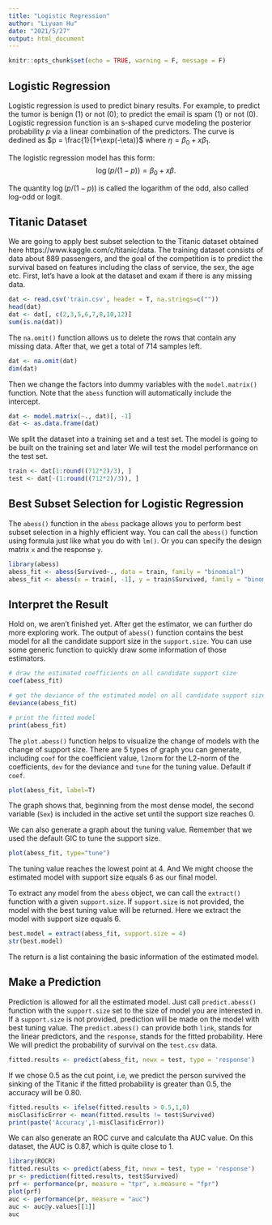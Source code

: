 ```yaml
---
title: "Logistic Regression"
author: "Liyuan Hu"
date: "2021/5/27"
output: html_document
---
```


```r
knitr::opts_chunk$set(echo = TRUE, warning = F, message = F)
```

## Logistic Regression

Logistic regression is used to predict binary results. For example, to predict the tumor is benign (1) or not (0); to predict the email is spam (1) or not (0). Logistic regression function is an s-shaped curve modeling the posterior probability $p$ via a linear combination of the predictors. The curve is dedined as $p = \frac{1}{1+\exp(-\eta)}$ where $\eta = \beta_0+x\beta_1$. 

The logistic regression model has this form:
$$
\log(p/(1-p)) = \beta_0 + x\beta.
$$

The quantity $\log(p/(1-p))$ is called the logarithm of the odd, also called log-odd or logit. 


## Titanic Dataset

We are going to apply best subset selection to the Titanic dataset obtained here https://www.kaggle.com/c/titanic/data. The training dataset consists of data about 889 passengers, and the goal of the competition is to predict the survival based on features including the class of service, the sex, the age etc. First, let's have a look at the dataset and exam if there is any missing data.

```r
dat <- read.csv('train.csv', header = T, na.strings=c(""))
head(dat)
dat <- dat[, c(2,3,5,6,7,8,10,12)]
sum(is.na(dat))
```
The `na.omit()` function allows us to delete the rows that contain any missing data. After that, we get a total of 714 samples left. 
```r
dat <- na.omit(dat)
dim(dat)
```
Then we change the factors into dummy variables with the `model.matrix()` function. Note that the `abess` function will automatically include the intercept.
```r
dat <- model.matrix(~., dat)[, -1]
dat <- as.data.frame(dat)
```

We split the dataset into a training set and a test set. The model is going to be built on the training set and later We will test the model performance on the test set.
```r
train <- dat[1:round((712*2)/3), ]
test <- dat[-(1:round((712*2)/3)), ]
```

## Best Subset Selection for Logistic Regression

The `abess()` function in the `abess` package allows you to perform best subset selection in a highly efficient way. You can call the `abess()` function using formula just like what you do with `lm()`. Or you can specify the design matrix `x` and the response `y`.

```r
library(abess)
abess_fit <- abess(Survived~., data = train, family = "binomial")
abess_fit <- abess(x = train[, -1], y = train$Survived, family = "binomial")
```

<!-- By default, the `abess` function implements the ABESS algorithm with the support size changing from 0 to $\min\{p,n/log(n)p \}$ and the best support size is determined by the Generalized Informatoin Criterion (GIC). You can change the tunging criterion by specifying the argument `tune.type`. The available tuning criterion now are `gic`, `aic`, `bic`, `ebic` and `cv`. For a quicker solution, you can change the tuning strategy to a golden section path which trys to find the elbow point of the tuning criterion over the hyperparameter space. Here we give an example. -->

<!-- ```{r} -->
<!-- abess_fit.gs <- abess(Survived~., data = train, family = "binomial", tune = "bic", tune.path = "gs") -->
<!-- ``` -->

## Interpret the Result

Hold on, we aren't finished yet. After get the estimator, we can further do more exploring work.
The output of `abess()` function contains the best model for all the candidate support size in the `support.size`. You can use some generic function to quickly draw some information of those estimators.
```r
# draw the estimated coefficients on all candidate support size
coef(abess_fit)

# get the deviance of the estimated model on all candidate support size
deviance(abess_fit)

# print the fitted model
print(abess_fit)
```

The `plot.abess()` function helps to visualize the change of models with the change of support size. There are 5 types of graph you can generate, including `coef` for the coefficient value, `l2norm` for the L2-norm of the coefficients, `dev` for the deviance and `tune` for the tuning value. Default if `coef`.
```r
plot(abess_fit, label=T)
```

The graph shows that, beginning from the most dense model, the second variable (`Sex`) is included in the active set until the support size reaches 0.

We can also generate a graph about the tuning value. Remember that we used the default GIC to tune the support size. 
```r
plot(abess_fit, type="tune")
```

The tuning value reaches the lowest point at 4. And We might choose the estimated model with support size equals 6 as our final model. 

To extract any model from the `abess` object, we can call the `extract()` function with a given `support.size`. If `support.size` is not provided, the model with the best tuning value will be returned. Here we extract the model with support size equals 6.
```r
best.model = extract(abess_fit, support.size = 4)
str(best.model)
```

The return is a list containing the basic information of the estimated model.

## Make a Prediction

Prediction is allowed for all the estimated model. Just call `predict.abess()` function with the `support.size` set to the size of model you are interested in. If a `support.size` is not provided, prediction will be made on the model with best tuning value. The `predict.abess()` can provide both `link`, stands for the linear predictors, and the `response`, stands for the fitted probability. Here We will predict the probability of survival on the `test.csv` data.
```r
fitted.results <- predict(abess_fit, newx = test, type = 'response')
```

If we chose 0.5 as the cut point, i.e, we predict the person survived the sinking of the Titanic if the fitted probability is greater than 0.5, the accuracy will be 0.80.

```r
fitted.results <- ifelse(fitted.results > 0.5,1,0)
misClasificError <- mean(fitted.results != test$Survived)
print(paste('Accuracy',1-misClasificError))

```

We can also generate an ROC curve and calculate tha AUC value. On this dataset, the AUC is 0.87, which is quite close to 1.
```r
library(ROCR)
fitted.results <- predict(abess_fit, newx = test, type = 'response')
pr <- prediction(fitted.results, test$Survived)
prf <- performance(pr, measure = "tpr", x.measure = "fpr")
plot(prf)
auc <- performance(pr, measure = "auc")
auc <- auc@y.values[[1]]
auc
```

